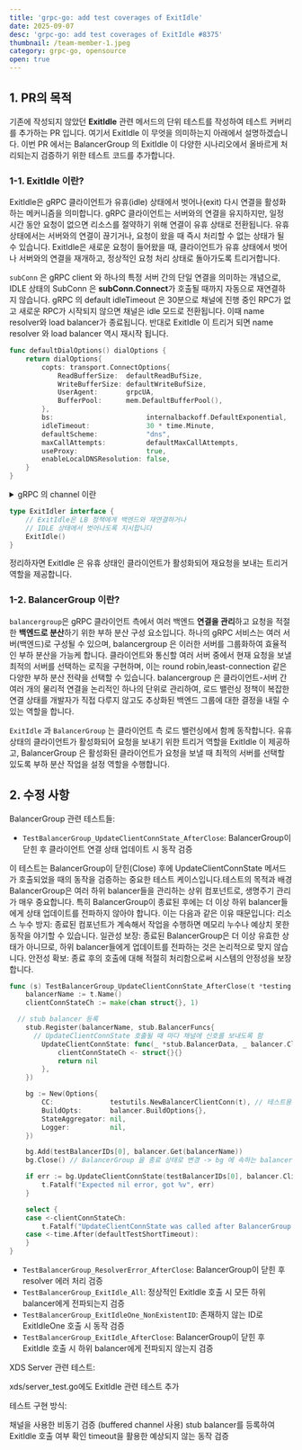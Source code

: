 ```yaml
---
title: 'grpc-go: add test coverages of ExitIdle'
date: 2025-09-07
desc: 'grpc-go: add test coverages of ExitIdle #8375'
thumbnail: /team-member-1.jpeg
category: grpc-go, opensource
open: true
---
```


## 1. PR의 목적
기존에 작성되지 않았던 **ExitIdle** 관련 메서드의 단위 테스트를 작성하여 테스트 커버리를 추가하는 PR 입니다. 여기서 ExitIdle 이 무엇을 의미하는지 아래에서 설명하겠습니다.
이번 PR 에서는 BalancerGroup 의 ExitIdle 이 다양한 시나리오에서 올바르게 처리되는지 검증하기 위한 테스트 코드를 추가합니다.

### 1-1. ExitIdle 이란?
ExitIdle은 gRPC 클라이언트가 유휴(idle) 상태에서 벗어나(exit) 다시 연결을 활성화하는 메커니즘을 의미합니다.
gRPC 클라이언트는 서버와의 연결을 유지하지만, 일정 시간 동안 요청이 없으면 리소스를 절약하기 위해 연결이 유휴 상태로 전환됩니다.
유휴 상태에서는 서버와의 연결이 끊기거나, 요청이 왔을 때 즉시 처리할 수 없는 상태가 될 수 있습니다.
ExitIdle은 새로운 요청이 들어왔을 때, 클라이언트가 유휴 상태에서 벗어나 서버와의 연결을 재개하고, 정상적인 요청 처리 상태로 돌아가도록 트리거합니다.

`subConn` 은 gRPC client 와 하나의 특정 서버 간의 단일 연결을 의미하는 개념으로, IDLE 상태의 SubConn 은 **subConn.Connect**가 호출될 때까지 자동으로 재연결하지 않습니다.
gRPC 의 default idleTimeout 은 30분으로 채널에 진행 중인 RPC가 없고 새로운 RPC가 시작되지 않으면 채널은 idle 모드로 전환됩니다.
이때 name resolver와 load balancer가 종료됩니다.
반대로 ExitIdle 이 트리거 되면 name resolver 와 load balancer 역시 재시작 됩니다.

``` go
func defaultDialOptions() dialOptions {
	return dialOptions{
		copts: transport.ConnectOptions{
			ReadBufferSize:  defaultReadBufSize,
			WriteBufferSize: defaultWriteBufSize,
			UserAgent:       grpcUA,
			BufferPool:      mem.DefaultBufferPool(),
		},
		bs:                       internalbackoff.DefaultExponential,
		idleTimeout:              30 * time.Minute,
		defaultScheme:            "dns",
		maxCallAttempts:          defaultMaxCallAttempts,
		useProxy:                 true,
		enableLocalDNSResolution: false,
	}
}
```

<details>
<summary>gRPC 의 channel 이란 </summary>
`채널(channel)` 은 클라이언트가 서버에 RPC(remote procedure call) 를 보낼 수 있는 통신 통로 역할을 하는 논리적 연결을 의미합니다.
여기서 채널은 단순히 하나의 tcp 연결을 의미하는 것이 아닌, 여러 기능을 추상화하고 관리하는 상위 개념으로 아래의 역할을 수행할 수 있습니다.

> - 연결 관리 : 채널은 한 개 이상의 물리적인 TCP 연결(subConn) 을 관리
> - 부하 분산 : 여러 서버 인스턴스에 부하 분산을 처리
> - 연결 재시도: 연결이 끊어졌을 때 자동 재연결 시도.
</details>

``` go
type ExitIdler interface {
    // ExitIdle은 LB 정책에게 백엔드와 재연결하거나
    // IDLE 상태에서 벗어나도록 지시합니다
    ExitIdle()
}
```

정리하자면 ExitIdle 은 유휴 상태인 클라이언트가 활성화되어 재요청을 보내는 트리거 역할을 제공합니다.


### 1-2. BalancerGroup 이란?
`balancergroup`은 gRPC 클라이언트 측에서 여러 백엔드 **연결을 관리**하고 요청을 적절한 **백엔드로 분산**하기 위한 부하 분산 구성 요소입니다.
하나의 gRPC 서비스는 여러 서버(백엔드)로 구성될 수 있으며, balancergroup 은 이러한 서버를 그룹화하여 효율적인 부하 분산을 가능케 합니다.
클라이언트와 통신할 여러 서버 중에서 현재 요청을 보낼 최적의 서버를 선택하는 로직을 구현하며, 이는 round robin,least-connection 같은 다양한 부하 분산 전략을 선택할 수 있습니다.
balancergroup 은 클라이언트-서버 간 여러 개의 물리적 연결을 논리적인 하나의 단위로 관리하여, 로드 밸런싱 정책이 복잡한 연결 상태를 개발자가 직접 다루지 않고도 추상화된 백엔드 그룹에 대한 결정을 내릴 수 있는 역할을 합니다.

`ExitIdle` 과 `BalancerGroup` 는 클라이언트 측 로드 밸런싱에서 함께 동작합니다. 유휴 상태의 클라이언트가 활성화되어 요청을 보내기 위한 트리거 역할을 ExitIdle 이 제공하고,
BalancerGroup 은 활성화된 클라이언트가 요청을 보낼 때 최적의 서버를 선택할 있도록 부하 분산 작업을 설정 역할을 수행합니다.

## 2. 수정 사항
BalancerGroup 관련 테스트들:

- `TestBalancerGroup_UpdateClientConnState_AfterClose`: BalancerGroup이 닫힌 후 클라이언트 연결 상태 업데이트 시 동작 검증

이 테스트는 BalancerGroup이 닫힌(Close) 후에 UpdateClientConnState 메서드가 호출되었을 때의 동작을 검증하는 중요한 테스트 케이스입니다.테스트의 목적과 배경BalancerGroup은 여러 하위 balancer들을 관리하는 상위 컴포넌트로, 생명주기 관리가 매우 중요합니다. 특히 BalancerGroup이 종료된 후에는 더 이상 하위 balancer들에게 상태 업데이트를 전파하지 않아야 합니다. 이는 다음과 같은 이유 때문입니다:
리소스 누수 방지: 종료된 컴포넌트가 계속해서 작업을 수행하면 메모리 누수나 예상치 못한 동작을 야기할 수 있습니다.
일관성 보장: 종료된 BalancerGroup은 더 이상 유효한 상태가 아니므로, 하위 balancer들에게 업데이트를 전파하는 것은 논리적으로 맞지 않습니다.
안전성 확보: 종료 후의 호출에 대해 적절히 처리함으로써 시스템의 안정성을 보장합니다.
``` go
func (s) TestBalancerGroup_UpdateClientConnState_AfterClose(t *testing.T) {
	balancerName := t.Name()
	clientConnStateCh := make(chan struct{}, 1)

  // stub balancer 등록
	stub.Register(balancerName, stub.BalancerFuncs{
	  // UpdateClientConnState 호출될 때 마다 채널에 신호를 보내도록 함
		UpdateClientConnState: func(_ *stub.BalancerData, _ balancer.ClientConnState) error {
			clientConnStateCh <- struct{}{}
			return nil
		},
	})

	bg := New(Options{
		CC:              testutils.NewBalancerClientConn(t), // 테스트용 클라이언트 연결 생성
		BuildOpts:       balancer.BuildOptions{},
		StateAggregator: nil,
		Logger:          nil,
	})

	bg.Add(testBalancerIDs[0], balancer.Get(balancerName))
	bg.Close() // BalancerGroup 을 종료 상태로 변경 -> bg 에 속하는 balancer 는 유휴 상태가 되어야 함

	if err := bg.UpdateClientConnState(testBalancerIDs[0], balancer.ClientConnState{}); err != nil {
		t.Fatalf("Expected nil error, got %v", err)
	}

	select {
	case <-clientConnStateCh:
		t.Fatalf("UpdateClientConnState was called after BalancerGroup was closed")
	case <-time.After(defaultTestShortTimeout):
	}
}
```
- `TestBalancerGroup_ResolverError_AfterClose`: BalancerGroup이 닫힌 후 resolver 에러 처리 검증
- `TestBalancerGroup_ExitIdle_All`: 정상적인 ExitIdle 호출 시 모든 하위 balancer에게 전파되는지 검증
- `TestBalancerGroup_ExitIdleOne_NonExistentID`: 존재하지 않는 ID로 ExitIdleOne 호출 시 동작 검증
- `TestBalancerGroup_ExitIdle_AfterClose`: BalancerGroup이 닫힌 후 ExitIdle 호출 시 하위 balancer에게 전파되지 않는지 검증

XDS Server 관련 테스트:

xds/server_test.go에도 ExitIdle 관련 테스트 추가

테스트 구현 방식:

채널을 사용한 비동기 검증 (buffered channel 사용)
stub balancer를 등록하여 ExitIdle 호출 여부 확인
timeout을 활용한 예상되지 않는 동작 검증

